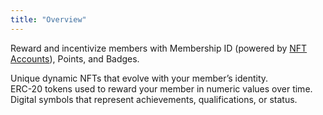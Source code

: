 ```yaml
---
title: "Overview"
---
```


Reward and incentivize members with Membership ID (powered by [NFT Accounts](/nft-accounts/overview)), Points, and Badges.

<CardGroup cols={2}>
  <Card
    title="Membership ID"
    icon="id-badge"
    iconType="solid"
    href="use-cases/membership-loyalty/id"
  >
    <div style={{ paddingTop: "8px", fontSize: "14px" }}>
      Unique dynamic NFTs that evolve with your member’s identity.
    </div>
  </Card>
  <Card
    title="Points"
    icon="star"
    iconType="solid"
    href="use-cases/membership-loyalty/points"
  >
    <div style={{ paddingTop: "8px", fontSize: "14px" }}>
      ERC-20 tokens used to reward your member in numeric values over time. 
    </div>
  </Card>
  <Card
    title="Badges"
    icon="badge"
    iconType="solid"
    href="use-cases/membership-loyalty/badges"
  >
    <div style={{ paddingTop: "8px", fontSize: "14px" }}>
      Digital symbols that represent achievements, qualifications, or status.
    </div>
  </Card>
</CardGroup>
